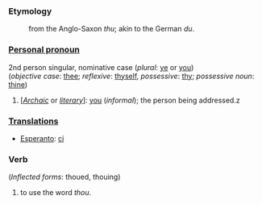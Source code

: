 ===Etymology===
:from the Anglo-Saxon ''thu''; akin to the German ''du''.

===[[Personal pronoun]]===
2nd person singular, nominative case (''plural'': [[ye]] or [[you]])<br>
(''objective case'': [[thee]]; ''reflexive'': [[thyself]], ''possessive'': [[thy]]; ''possessive noun'': [[thine]])
#[''[[Archaic]]'' or ''[[literary]]'']: [[you]] (''informal''); the person being addressed.z

===[[Translations]]===
*[[Esperanto]]: [[ci]]

===Verb===
(''Inflected forms'': thoued, thouing)
#to use the word ''thou''.